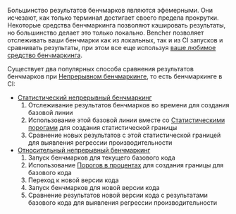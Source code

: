 Большинство результатов бенчмарков являются эфемерными.
Они исчезают, как только терминал достигает своего предела прокрутки.
Некоторые средства бенчмаркинга позволяют кэшировать результаты, но большинство делает это только локально.
Bencher позволяет отслеживать ваши бенчмарки как из локальных, так и из CI запусков и сравнивать результаты,
при этом все еще используя [ваше любимое средство бенчмаркинга][adapters].

Существует два популярных способа сравнения результатов бенчмарков при [Непрерывном бенчмаркинге][continuous benchmarking], то есть бенчмаркинге в CI:

- [Статистический непрерывный бенчмаркинг][statistical continuous benchmarking]
  1. Отслеживание результатов бенчмарков во времени для создания базовой линии
  2. Использование этой базовой линии вместе со [Статистическими порогами][thresholds] для создания статистической границы
  3. Сравнение новых результатов с этой статистической границей для выявления регрессии производительности
- [Относительный непрерывный бенчмаркинг][relative continuous benchmarking]
  1. Запуск бенчмарков для текущего базового кода
  2. Использование [Порогов в процентах][percentage thresholds] для создания границы для базового кода
  3. Переход к новой версии кода
  4. Запуск бенчмарков для новой версии кода
  5. Сравнение результатов новой версии кода с результатами базового кода для выявления регрессии производительности

[adapters]: /docs/ru/explanation/adapters/
[continuous benchmarking]: /docs/ru/explanation/continuous-benchmarking/
[thresholds]: /docs/ru/explanation/thresholds/
[percentage thresholds]: /docs/ru/explanation/thresholds/#percentage-thresholds

[statistical continuous benchmarking]: #statistical-continuous-benchmarking
[relative continuous benchmarking]: #relative-continuous-benchmarking